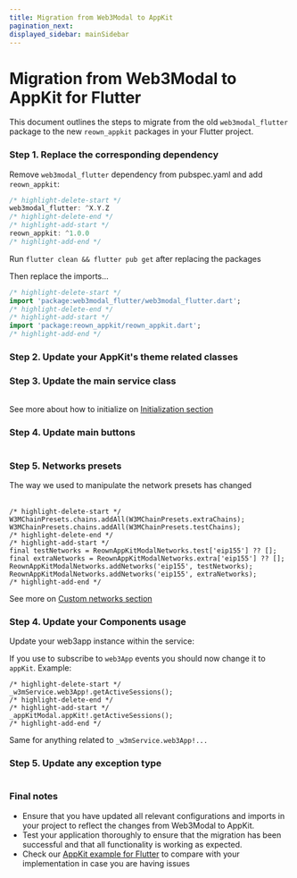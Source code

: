 ```yaml
---
title: Migration from Web3Modal to AppKit
pagination_next: 
displayed_sidebar: mainSidebar
---
```


# Migration from Web3Modal to AppKit for Flutter

This document outlines the steps to migrate from the old `web3modal_flutter` package to the new `reown_appkit` packages in your Flutter project.

### Step 1. Replace the corresponding dependency

Remove `web3modal_flutter` dependency from pubspec.yaml and add `reown_appkit`:

```dart
/* highlight-delete-start */
web3modal_flutter: ^X.Y.Z
/* highlight-delete-end */
/* highlight-add-start */
reown_appkit: ^1.0.0
/* highlight-add-end */
```

Run `flutter clean && flutter pub get` after replacing the packages

Then replace the imports...

```dart
/* highlight-delete-start */
import 'package:web3modal_flutter/web3modal_flutter.dart';
/* highlight-delete-end */
/* highlight-add-start */
import 'package:reown_appkit/reown_appkit.dart';
/* highlight-add-end */
```

### Step 2. Update your AppKit's theme related classes

<Table
  headers={['Old', 'New']}
  data={[
    {
      old: { code: 'Web3ModalThemeData' },
      new: { code: 'ReownAppKitModalThemeData' },
    },
    {
      old: { code: 'Web3ModalTheme' },
      new: { code: 'ReownAppKitModalTheme' },
    },
    {
      old: { code: 'Web3ModalColors' },
      new: { code: 'ReownAppKitModalColors' },
    },
    {
      old: { code: 'Web3ModalRadiuses' },
      new: { code: 'ReownAppKitModalRadiuses' },
    },
  ]}
/>

### Step 3. Update the main service class

<Table
  headers={['Old', 'New', 'Notes']}
  data={[
    {
      old: { code: 'W3MService' },
      new: { code: 'ReownAppKitModal' },
      notes: '`context` parameter is now required',
    },
  ]}
/>

See more about how to initialize on [Initialization section](../flutter/core/usage#initialization)

### Step 4. Update main buttons

<Table
  headers={['Old', 'New', 'Notes']}
  data={[
    {
      old: { code: 'W3MNetworkSelectButton' },
      new: { code: 'AppKitModalNetworkSelectButton' },
      notes: '`service` parameter is now `appKit`\n`context` parameter is not required anymore but still available',
    },
    {
      old: { code: 'W3MConnectWalletButton' },
      new: { code: 'AppKitModalConnectButton' },
      notes: '`service` parameter is now `appKit`\n`context` parameter is not required anymore but still available',
    },
    {
      old: { code: 'W3MAccountButton' },
      new: { code: 'AppKitModalAccountButton' },
      notes: '`service` parameter is now `appKit`\n`context` parameter is not required anymore but still available',
    },
  ]}
/>

### Step 5. Networks presets
The way we used to manipulate the network presets has changed

<Table
  headers={['Old', 'New', 'Notes']}
  data={[
    {
      old: { code: 'W3MChainPresets' },
      new: { code: 'ReownAppKitModalNetworks' },
      notes: '',
    },
    {
      old: { code: 'W3MChainInfo' },
      new: { code: 'ReownAppKitModalNetworkInfo' },
      notes: '`chainName` parameter is now `name`\n`tokenName` parameter is now `currency`\n`blockExplorer` parameter is now `explorerUrl`\n`namespace` parameter is not needed anymore',
    },
  ]}
/>

```tsx
/* highlight-delete-start */
W3MChainPresets.chains.addAll(W3MChainPresets.extraChains);
W3MChainPresets.chains.addAll(W3MChainPresets.testChains);
/* highlight-delete-end */
/* highlight-add-start */
final testNetworks = ReownAppKitModalNetworks.test['eip155'] ?? [];
final extraNetworks = ReownAppKitModalNetworks.extra['eip155'] ?? [];
ReownAppKitModalNetworks.addNetworks('eip155', testNetworks);
ReownAppKitModalNetworks.addNetworks('eip155', extraNetworks);
/* highlight-add-end */
```

See more on [Custom networks section](../flutter/core/custom-chains)

### Step 4. Update your Components usage
Update your web3app instance within the service:

If you use to subscribe to `web3App` events you should now change it to `appKit`. Example:
```tsx
/* highlight-delete-start */
_w3mService.web3App!.getActiveSessions();
/* highlight-delete-end */
/* highlight-add-start */
_appKitModal.appKit!.getActiveSessions();
/* highlight-add-end */
```

Same for anything related to `_w3mService.web3App!...`

### Step 5. Update any exception type

<Table
  headers={['Old', 'New']}
  data={[
    {
      old: { code: 'W3MServiceException' },
      new: { code: 'ReownAppKitModalException' },
    },
  ]}
/>

### Final notes

+ Ensure that you have updated all relevant configurations and imports in your project to reflect the changes from Web3Modal to AppKit.
+ Test your application thoroughly to ensure that the migration has been successful and that all functionality is working as expected.
+ Check our [AppKit example for Flutter](https://github.com/reown-com/reown_flutter/tree/master/packages/reown_appkit/example/modal/lib) to compare with your implementation in case you are having issues 
